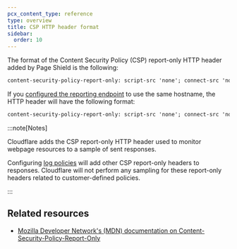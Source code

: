 ```yaml
---
pcx_content_type: reference
type: overview
title: CSP HTTP header format
sidebar:
  order: 10
---
```



The format of the <GlossaryTooltip term="content security policy (CSP)">Content Security Policy (CSP)</GlossaryTooltip> report-only HTTP header added by Page Shield is the following:

```txt
content-security-policy-report-only: script-src 'none'; connect-src 'none'; report-uri https://csp-reporting.cloudflare.com/cdn-cgi/script_monitor/report?<QUERY_STRING>
```

If you [configured the reporting endpoint](/page-shield/reference/settings/#reporting-endpoint) to use the same hostname, the HTTP header will have the following format:

```txt
content-security-policy-report-only: script-src 'none'; connect-src 'none'; report-uri <YOUR_HOSTNAME>/cdn-cgi/script_monitor/report?<QUERY_STRING>
```

:::note[Notes]

Cloudflare adds the CSP report-only HTTP header used to monitor webpage resources to a sample of sent responses.

Configuring [log policies](/page-shield/policies/) will add other CSP report-only headers to responses. Cloudflare will not perform any sampling for these report-only headers related to customer-defined policies.

:::

## Related resources

- [Mozilla Developer Network's (MDN) documentation on Content-Security-Policy-Report-Only](https://developer.mozilla.org/en-US/docs/Web/HTTP/Reference/Headers/Content-Security-Policy-Report-Only)
